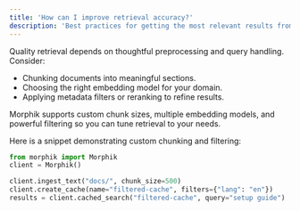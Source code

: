 ```yaml
---
title: 'How can I improve retrieval accuracy?'
description: 'Best practices for getting the most relevant results from your data'
---
```


Quality retrieval depends on thoughtful preprocessing and query handling. Consider:

- Chunking documents into meaningful sections.
- Choosing the right embedding model for your domain.
- Applying metadata filters or reranking to refine results.

Morphik supports custom chunk sizes, multiple embedding models, and powerful filtering so you can tune retrieval to your needs.

Here is a snippet demonstrating custom chunking and filtering:

```python
from morphik import Morphik
client = Morphik()

client.ingest_text("docs/", chunk_size=500)
client.create_cache(name="filtered-cache", filters={"lang": "en"})
results = client.cached_search("filtered-cache", query="setup guide")
```
